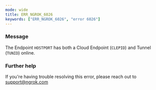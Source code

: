 ```yaml
---
mode: wide
title: ERR_NGROK_6026
keywords: ["ERR_NGROK_6026", "error 6026"]
---
```


### Message

The Endpoint `HOSTPORT` has both a Cloud Endpoint (`CLEPID`) and Tunnel (`TUNID`) online.

### Further help

If you're having trouble resolving this error, please reach out to [support@ngrok.com](mailto:support@ngrok.com?subject=Help%20with%20ERR_NGROK_6026)
